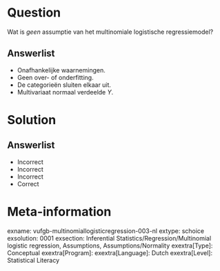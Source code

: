 Question
========

Wat is *geen* assumptie van het multinomiale logistische regressiemodel?
  
Answerlist
----------
* Onafhankelijke waarnemingen.
* Geen over- of onderfitting.
* De categorieën sluiten elkaar uit.
* Multivariaat normaal verdeelde *Y*.

Solution
========

Answerlist
----------
* Incorrect
* Incorrect
* Incorrect
* Correct

Meta-information
================
exname: vufgb-multinomiallogisticregression-003-nl
extype: schoice
exsolution: 0001
exsection: Inferential Statistics/Regression/Multinomial logistic regression, Assumptions, Assumptions/Normality
exextra[Type]: Conceptual
exextra[Program]: 
exextra[Language]: Dutch
exextra[Level]: Statistical Literacy
